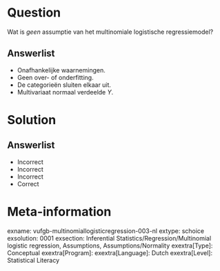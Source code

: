 Question
========

Wat is *geen* assumptie van het multinomiale logistische regressiemodel?
  
Answerlist
----------
* Onafhankelijke waarnemingen.
* Geen over- of onderfitting.
* De categorieën sluiten elkaar uit.
* Multivariaat normaal verdeelde *Y*.

Solution
========

Answerlist
----------
* Incorrect
* Incorrect
* Incorrect
* Correct

Meta-information
================
exname: vufgb-multinomiallogisticregression-003-nl
extype: schoice
exsolution: 0001
exsection: Inferential Statistics/Regression/Multinomial logistic regression, Assumptions, Assumptions/Normality
exextra[Type]: Conceptual
exextra[Program]: 
exextra[Language]: Dutch
exextra[Level]: Statistical Literacy
